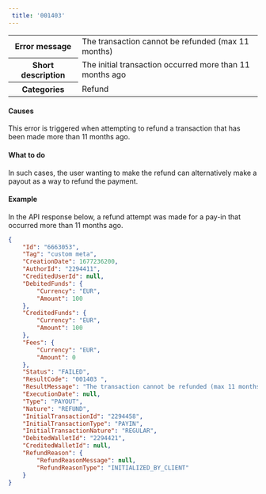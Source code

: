 ```yaml
---  
 title: '001403'  
---  
```

  
<table>
    <tbody>
        <tr>
            <th class="header"><strong>Error message</strong></th>
            <td class="content">The transaction cannot be refunded (max 11 months)</td>
        </tr>
        <tr>
            <th class="header"><strong>Short description</strong></th>
            <td class="content">The initial transaction occurred more than 11 months ago</td>
        </tr>
        <tr>
            <th class="header"><strong>Categories</strong></th>
            <td class="content">  
<div class="label">Refund</div>
</td>
        </tr>
    </tbody>
</table>  

#### Causes  

This error is triggered when attempting to refund a transaction that has been made more than 11 months ago.  

#### What to do  

In such cases, the user wanting to make the refund can alternatively make a payout as a way to refund the payment.  

#### Example  

In the API response below, a refund attempt was made for a pay-in that occurred more than 11 months ago.  
```json API Response
{
    "Id": "6663053",
    "Tag": "custom meta",
    "CreationDate": 1677236200,
    "AuthorId": "2294411",
    "CreditedUserId": null,
    "DebitedFunds": {
        "Currency": "EUR",
        "Amount": 100
    },
    "CreditedFunds": {
        "Currency": "EUR",
        "Amount": 100
    },
    "Fees": {
        "Currency": "EUR",
        "Amount": 0
    },
    "Status": "FAILED",
    "ResultCode": "001403 ",
    "ResultMessage": "The transaction cannot be refunded (max 11 months)",
    "ExecutionDate": null,
    "Type": "PAYOUT",
    "Nature": "REFUND",
    "InitialTransactionId": "2294458",
    "InitialTransactionType": "PAYIN",
    "InitialTransactionNature": "REGULAR",
    "DebitedWalletId": "2294421",
    "CreditedWalletId": null,
    "RefundReason": {
        "RefundReasonMessage": null,
        "RefundReasonType": "INITIALIZED_BY_CLIENT"
    }
}
```